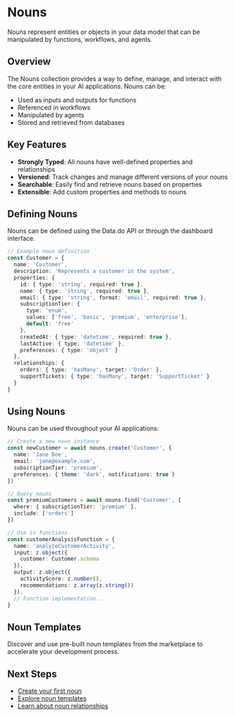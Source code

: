 # Nouns

Nouns represent entities or objects in your data model that can be manipulated by functions, workflows, and agents.

## Overview

The Nouns collection provides a way to define, manage, and interact with the core entities in your AI applications. Nouns can be:

- Used as inputs and outputs for functions
- Referenced in workflows
- Manipulated by agents
- Stored and retrieved from databases

## Key Features

- **Strongly Typed**: All nouns have well-defined properties and relationships
- **Versioned**: Track changes and manage different versions of your nouns
- **Searchable**: Easily find and retrieve nouns based on properties
- **Extensible**: Add custom properties and methods to nouns

## Defining Nouns

Nouns can be defined using the Data.do API or through the dashboard interface.

```typescript
// Example noun definition
const Customer = {
  name: 'Customer',
  description: 'Represents a customer in the system',
  properties: {
    id: { type: 'string', required: true },
    name: { type: 'string', required: true },
    email: { type: 'string', format: 'email', required: true },
    subscriptionTier: { 
      type: 'enum', 
      values: ['free', 'basic', 'premium', 'enterprise'],
      default: 'free'
    },
    createdAt: { type: 'datetime', required: true },
    lastActive: { type: 'datetime' },
    preferences: { type: 'object' }
  },
  relationships: {
    orders: { type: 'hasMany', target: 'Order' },
    supportTickets: { type: 'hasMany', target: 'SupportTicket' }
  }
}
```

## Using Nouns

Nouns can be used throughout your AI applications:

```typescript
// Create a new noun instance
const newCustomer = await nouns.create('Customer', {
  name: 'Jane Doe',
  email: 'jane@example.com',
  subscriptionTier: 'premium',
  preferences: { theme: 'dark', notifications: true }
})

// Query nouns
const premiumCustomers = await nouns.find('Customer', {
  where: { subscriptionTier: 'premium' },
  include: ['orders']
})

// Use in functions
const customerAnalysisFunction = {
  name: 'analyzeCustomerActivity',
  input: z.object({
    customer: Customer.schema
  }),
  output: z.object({
    activityScore: z.number(),
    recommendations: z.array(z.string())
  }),
  // Function implementation...
}
```

## Noun Templates

Discover and use pre-built noun templates from the marketplace to accelerate your development process.

## Next Steps

- [Create your first noun](/data/nouns/create)
- [Explore noun templates](/data/nouns/templates)
- [Learn about noun relationships](/data/nouns/relationships)